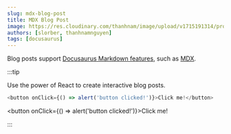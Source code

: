 ```yaml
---
slug: mdx-blog-post
title: MDX Blog Post
image: https://res.cloudinary.com/thanhnam/image/upload/v1715191314/project/docusaurus-material-ui-template/blog-cover_dczcj6.jpg
authors: [slorber, thanhnamnguyen]
tags: [docusaurus]
---
```


Blog posts support [Docusaurus Markdown features](https://docusaurus.io/docs/markdown-features), such as [MDX](https://mdxjs.com/).

:::tip

Use the power of React to create interactive blog posts.

```js
<button onClick={() => alert('button clicked!')}>Click me!</button>
```

<button onClick={() => alert('button clicked!')}>Click me!</button>

:::
